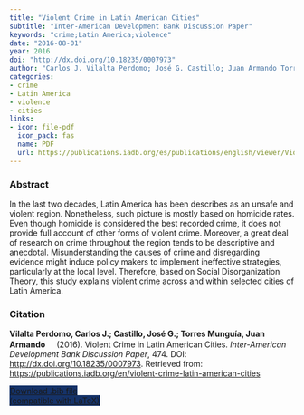 ```yaml
---
title: "Violent Crime in Latin American Cities"
subtitle: "Inter-American Development Bank Discussion Paper" 
keywords: "crime;Latin America;violence" 
date: "2016-08-01"
year: 2016
doi: "http://dx.doi.org/10.18235/0007973" 
author: "Carlos J. Vilalta Perdomo; José G. Castillo; Juan Armando Torres Munguía" 
categories:
- crime
- Latin America
- violence
- cities
links:
- icon: file-pdf
  icon_pack: fas
  name: PDF
  url: https://publications.iadb.org/es/publications/english/viewer/Violent-Crime-in-Latin-American-Cities.pdf
---
```


### Abstract 
In the last two decades, Latin America has been describes as an unsafe and violent region. Nonetheless, such picture is mostly based on homicide rates. Even though homicide is considered the best recorded crime, it does not provide full account of other forms of violent crime. Moreover, a great deal of research on crime throughout the region tends to be descriptive and anecdotal. Misunderstanding the causes of crime and disregarding evidence might induce policy makers to implement ineffective strategies, particularly at the local level. Therefore, based on Social Disorganization Theory, this study explains violent crime across and within selected cities of Latin America. 

### Citation
<p><b>Vilalta Perdomo, Carlos J.; Castillo, José G.; Torres Munguía, Juan Armando<a href="https://orcid.org/0000-0003-3432-6941" target="_blank"><img src="https://info.orcid.org/wp-content/uploads/2019/11/orcid_16x16.png" height="16" width="16" ></a></b> (2016). Violent Crime in Latin American Cities. <i>Inter-American Development Bank Discussion Paper</i>, 474. DOI: <a href="https://publications.iadb.org/en/violent-crime-latin-american-cities" target="_blank">http://dx.doi.org/10.18235/0007973</a>. Retrieved from: <a href="https://publications.iadb.org/en/violent-crime-latin-american-cities" target="_blank">https://publications.iadb.org/en/violent-crime-latin-american-cities</a></p>

```{=html}

  <div class="container text-center mt-4" >
  <a href="cite.bib" class="btn custom-btn mt-1" style="border:1px solid #153268; background-color: #153268; margin-top: 5px;" download>
    <i class="fas fa-cloud-arrow-down"></i> Download .bib file <br> (compatible with LaTeX)
  </a>

```
